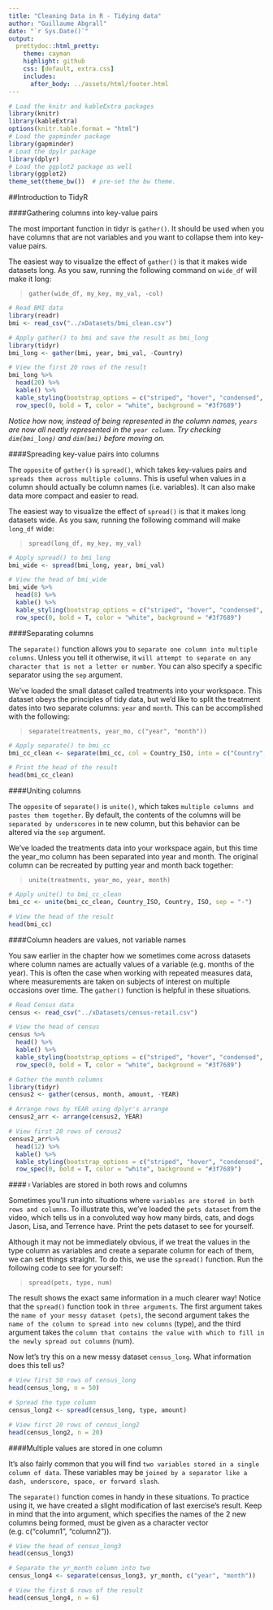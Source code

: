 ```yaml
---
title: "Cleaning Data in R - Tidying data"
author: "Guillaume Abgrall"
date: "`r Sys.Date()`"
output:
  prettydoc::html_pretty:
    theme: cayman
    highlight: github
    css: [default, extra.css]
    includes:
      after_body: ../assets/html/footer.html
---
```


```r
# Load the knitr and kableExtra packages
library(knitr)
library(kableExtra)
options(knitr.table.format = "html")
# Load the gapminder package
library(gapminder)
# Load the dpylr package
library(dplyr)
# Load the ggplot2 package as well
library(ggplot2)
theme_set(theme_bw())  # pre-set the bw theme.
```

##Introduction to TidyR

####Gathering columns into key-value pairs  

The most important function in tidyr is `gather()`. It should be used when you have columns that are not variables and you want to collapse them into key-value pairs.  

The easiest way to visualize the effect of `gather()` is that it makes wide datasets long. As you saw, running the following command on `wide_df` will make it long:  

> `gather(wide_df, my_key, my_val, -col)`  


```r
# Read BMI data
library(readr)
bmi <- read_csv("../xDatasets/bmi_clean.csv")

# Apply gather() to bmi and save the result as bmi_long
library(tidyr)
bmi_long <- gather(bmi, year, bmi_val, -Country)

# View the first 20 rows of the result
bmi_long %>%
  head(20) %>%
  kable() %>%
  kable_styling(bootstrap_options = c("striped", "hover", "condensed", "responsive"), full_width = F, position = "left", , font_size = 11) %>%
  row_spec(0, bold = T, color = "white", background = "#3f7689")
```

*Notice how now, instead of being represented in the column names, `years` are now all neatly represented in the `year column`. Try checking `dim(bmi_long)` and `dim(bmi)` before moving on.*  


####Spreading key-value pairs into columns  

The `opposite` of `gather()` is `spread()`, which takes key-values pairs and `spreads them across multiple columns`. This is useful when values in a column should actually be column names (i.e. variables). It can also make data more compact and easier to read.  

The easiest way to visualize the effect of `spread()` is that it makes long datasets wide. As you saw, running the following command will make `long_df` wide:  

> `spread(long_df, my_key, my_val)`  

```r
# Apply spread() to bmi_long
bmi_wide <- spread(bmi_long, year, bmi_val)

# View the head of bmi_wide
bmi_wide %>%
  head(8) %>%
  kable() %>%
  kable_styling(bootstrap_options = c("striped", "hover", "condensed", "responsive"), full_width = F, position = "left", , font_size = 11) %>%
  row_spec(0, bold = T, color = "white", background = "#3f7689")
```


####Separating columns  

The `separate()` function allows you to `separate one column into multiple columns`. Unless you tell it otherwise, it `will attempt to separate on any character that is not a letter or number`. You can also specify a specific separator using the `sep` argument.  

We've loaded the small dataset called treatments into your workspace. This dataset obeys the principles of tidy data, but we'd like to split the treatment dates into two separate columns: `year` and `month`. This can be accomplished with the following:  

> `separate(treatments, year_mo, c("year", "month"))`  

```r
# Apply separate() to bmi_cc
bmi_cc_clean <- separate(bmi_cc, col = Country_ISO, into = c("Country", "ISO"), sep = "/")

# Print the head of the result
head(bmi_cc_clean)
```

####Uniting columns  

The `opposite` of `separate()` is `unite()`, which takes `multiple columns and pastes them together`. By default, the contents of the columns will be `separated by underscores` in te new column, but this behavior can be altered via the `sep` argument.  

We've loaded the treatments data into your workspace again, but this time the year_mo column has been separated into year and month. The original column can be recreated by putting year and month back together:  

> `unite(treatments, year_mo, year, month)`  


```r
# Apply unite() to bmi_cc_clean
bmi_cc <- unite(bmi_cc_clean, Country_ISO, Country, ISO, sep = "-")

# View the head of the result
head(bmi_cc)
```


####Column headers are values, not variable names  

You saw earlier in the chapter how we sometimes come across datasets where column names are actually values of a variable (e.g. months of the year). This is often the case when working with repeated measures data, where measurements are taken on subjects of interest on multiple occasions over time. The `gather()` function is helpful in these situations.  

```r
# Read Census data
census <- read_csv("../xDatasets/census-retail.csv")

# View the head of census
census %>%
  head() %>%
  kable() %>%
  kable_styling(bootstrap_options = c("striped", "hover", "condensed", "responsive"), full_width = F, position = "left", , font_size = 11) %>%
  row_spec(0, bold = T, color = "white", background = "#3f7689")

# Gather the month columns
library(tidyr)
census2 <- gather(census, month, amount, -YEAR) 

# Arrange rows by YEAR using dplyr's arrange
census2_arr <- arrange(census2, YEAR)

# View first 20 rows of census2
census2_arr%>%
  head(12) %>%
  kable() %>%
  kable_styling(bootstrap_options = c("striped", "hover", "condensed", "responsive"), full_width = F, position = "left", , font_size = 11) %>%
  row_spec(0, bold = T, color = "white", background = "#3f7689")
```


####♀Variables are stored in both rows and columns  

Sometimes you'll run into situations where `variables are stored in both rows and columns`. To illustrate this, we've loaded the `pets dataset` from the video, which tells us in a convoluted way how many birds, cats, and dogs Jason, Lisa, and Terrence have. Print the pets dataset to see for yourself.  

Although it may not be immediately obvious, if we treat the values in the type column as variables and create a separate column for each of them, we can set things straight. To do this, we use the `spread()` function. Run the following code to see for yourself:  

> `spread(pets, type, num)`  

The result shows the exact same information in a much clearer way! Notice that the `spread()` function took in `three arguments`. The first argument takes the `name of your messy dataset (pets)`, the second argument takes the `name of the column to spread into new columns` (type), and the third argument takes the `column that contains the value with which to fill in the newly spread out columns` (num).  

Now let's try this on a new messy dataset `census_long`. What information does this tell us?  

```r
# View first 50 rows of census_long
head(census_long, n = 50)

# Spread the type column
census_long2 <- spread(census_long, type, amount)

# View first 20 rows of census_long2
head(census_long2, n = 20)
```


####Multiple values are stored in one column  

It's also fairly common that you will find `two variables stored in a single column of data`. These variables may be `joined by a separator like a dash, underscore, space, or forward slash`.

The `separate()` function comes in handy in these situations. To practice using it, we have created a slight modification of last exercise's result. Keep in mind that the into argument, which specifies the names of the 2 new columns being formed, must be given as a character vector (e.g. c("column1", "column2")).  

```r
# View the head of census_long3
head(census_long3)

# Separate the yr_month column into two
census_long4 <- separate(census_long3, yr_month, c("year", "month"))

# View the first 6 rows of the result
head(census_long4, n = 6)
```

